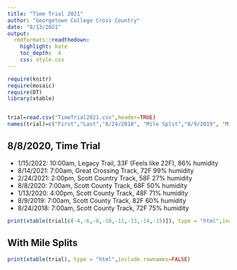 ```yaml
---
title: "Time Trial 2021"
author: "Georgetown College Cross Country"
date: "8/13/2021"
output:
  rmdformats::readthedown:
    highlight: kate
    toc_depth:  4
    css: style.css
---
```




```r
require(knitr)
require(mosaic)
require(DT)
library(xtable)


trial=read.csv("TimeTrial2021.csv",header=TRUE)
names(trial)=c("First","Last","8/24/2018", "Mile Split","8/9/2019", "Mile Split", "1/13/2020", "Mile Split", "8/8/2020", "Mile1", "Mile2", "2/24/2021", "Mile1", "Mile2", "Mile3", "8/13/2021" , "1/15/2022", "ADJUSTED")

```

## 8/8/2020, Time Trial

- 1/15/2022: 10:00am, Legacy Trail, 33F (Feels like 22F), 86% humidity
- 8/14/2021: 7:00am, Great Crossing Track, 72F 99% humidity
- 2/24/2021: 2:00pm, Scott Country Track, 58F 27% humidity
- 8/8/2020: 7:00am, Scott County Track, 68F 50% humidity
- 1/13/2020: 4:00pm, Scott County Track, 48F 71% humidity
- 8/9/2019: 7:00am, Scott County Track, 82F 60% humidity
- 8/24/2018: 7:00am, Scott County Track, 72F 75% humidity


```r
print(xtable(trial[c(-4,-6,-8,-10,-11,-13,-14,-15)]), type = "html",include.rownames=FALSE)
```

## With Mile Splits
```r
print(xtable(trial), type = "html",include.rownames=FALSE)
```